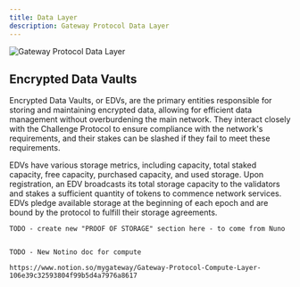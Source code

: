 ```yaml
---
title: Data Layer
description: Gateway Protocol Data Layer
---
```


![Gateway Protocol Data Layer](/assets/protocol-architecture/data-layer.png)

## Encrypted Data Vaults

Encrypted Data Vaults, or EDVs, are the primary entities responsible for storing and maintaining encrypted data, allowing for efficient data management without overburdening the main network. They interact closely with the Challenge Protocol to ensure compliance with the network's requirements, and their stakes can be slashed if they fail to meet these requirements.

EDVs have various storage metrics, including capacity, total staked capacity, free capacity, purchased capacity, and used storage. Upon registration, an EDV broadcasts its total storage capacity to the validators and stakes a sufficient quantity of tokens to commence network services. EDVs pledge available storage at the beginning of each epoch and are bound by the protocol to fulfill their storage agreements.

```
TODO - create new "PROOF OF STORAGE" section here - to come from Nuno

```

```

TODO - New Notino doc for compute

https://www.notion.so/mygateway/Gateway-Protocol-Compute-Layer-106e39c32593804f99b5d4a7976a8617

```
